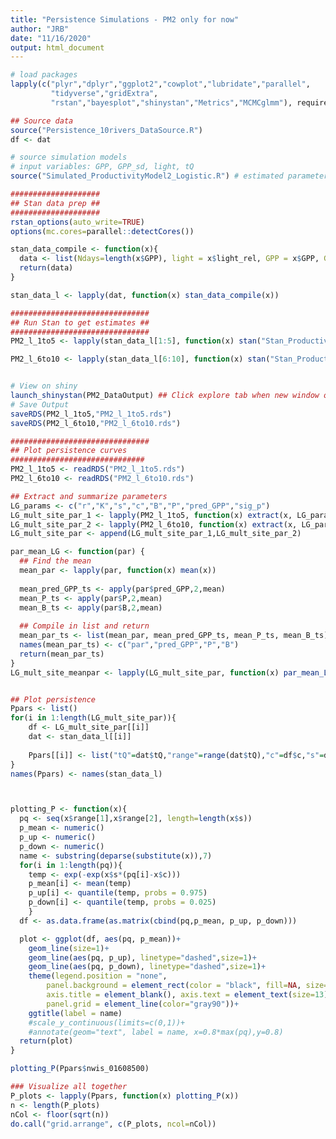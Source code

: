 ```yaml
---
title: "Persistence Simulations - PM2 only for now"
author: "JRB"
date: "11/16/2020"
output: html_document
---
```


```r
# load packages
lapply(c("plyr","dplyr","ggplot2","cowplot","lubridate","parallel",
         "tidyverse","gridExtra",
         "rstan","bayesplot","shinystan","Metrics","MCMCglmm"), require, character.only=T)

## Source data
source("Persistence_10rivers_DataSource.R")
df <- dat

# source simulation models
# input variables: GPP, GPP_sd, light, tQ
source("Simulated_ProductivityModel2_Logistic.R") # estimated parameters: r, K, s, c, sig_p
```

```r
####################
## Stan data prep ##
####################
rstan_options(auto_write=TRUE)
options(mc.cores=parallel::detectCores())

stan_data_compile <- function(x){
  data <- list(Ndays=length(x$GPP), light = x$light_rel, GPP = x$GPP, GPP_sd = x$GPP_sd, tQ = x$tQ)
  return(data)
}

stan_data_l <- lapply(dat, function(x) stan_data_compile(x))

###############################
## Run Stan to get estimates ##
###############################
PM2_l_1to5 <- lapply(stan_data_l[1:5], function(x) stan("Stan_ProductivityModel2_Logistic.stan", data=x,chains=3,iter=5000, control=list(max_treedepth=12)))

PM2_l_6to10 <- lapply(stan_data_l[6:10], function(x) stan("Stan_ProductivityModel2_Logistic.stan", data=x,chains=3,iter=5000, control=list(max_treedepth=12)))


# View on shiny
launch_shinystan(PM2_DataOutput) ## Click explore tab when new window opens
# Save Output
saveRDS(PM2_l_1to5,"PM2_l_1to5.rds")
saveRDS(PM2_l_6to10,"PM2_l_6to10.rds")

```

```r
###############################
## Plot persistence curves
##############################
PM2_l_1to5 <- readRDS("PM2_l_1to5.rds")
PM2_l_6to10 <- readRDS("PM2_l_6to10.rds")

## Extract and summarize parameters
LG_params <- c("r","K","s","c","B","P","pred_GPP","sig_p")
LG_mult_site_par_1 <- lapply(PM2_l_1to5, function(x) extract(x, LG_params))
LG_mult_site_par_2 <- lapply(PM2_l_6to10, function(x) extract(x, LG_params))
LG_mult_site_par <- append(LG_mult_site_par_1,LG_mult_site_par_2)

par_mean_LG <- function(par) {
  ## Find the mean
  mean_par <- lapply(par, function(x) mean(x))
  
  mean_pred_GPP_ts <- apply(par$pred_GPP,2,mean)
  mean_P_ts <- apply(par$P,2,mean)
  mean_B_ts <- apply(par$B,2,mean)
  
  ## Compile in list and return
  mean_par_ts <- list(mean_par, mean_pred_GPP_ts, mean_P_ts, mean_B_ts)
  names(mean_par_ts) <- c("par","pred_GPP","P","B")
  return(mean_par_ts)
}
LG_mult_site_meanpar <- lapply(LG_mult_site_par, function(x) par_mean_LG(x))


## Plot persistence
Ppars <- list()
for(i in 1:length(LG_mult_site_par)){
    df <- LG_mult_site_par[[i]]
    dat <- stan_data_l[[i]]
    
    Ppars[[i]] <- list("tQ"=dat$tQ,"range"=range(dat$tQ),"c"=df$c,"s"=df$s)
}
names(Ppars) <- names(stan_data_l)    



plotting_P <- function(x){
  pq <- seq(x$range[1],x$range[2], length=length(x$s))
  p_mean <- numeric()
  p_up <- numeric()
  p_down <- numeric()
  name <- substring(deparse(substitute(x)),7)
  for(i in 1:length(pq)){
    temp <- exp(-exp(x$s*(pq[i]-x$c)))
    p_mean[i] <- mean(temp)
    p_up[i] <- quantile(temp, probs = 0.975)
    p_down[i] <- quantile(temp, probs = 0.025)
    }
  df <- as.data.frame(as.matrix(cbind(pq,p_mean, p_up, p_down)))

  plot <- ggplot(df, aes(pq, p_mean))+
    geom_line(size=1)+
    geom_line(aes(pq, p_up), linetype="dashed",size=1)+
    geom_line(aes(pq, p_down), linetype="dashed",size=1)+
    theme(legend.position = "none",
        panel.background = element_rect(color = "black", fill=NA, size=1),
        axis.title = element_blank(), axis.text = element_text(size=13),
        panel.grid = element_line(color="gray90"))+
    ggtitle(label = name)
    #scale_y_continuous(limits=c(0,1))+
    #annotate(geom="text", label = name, x=0.8*max(pq),y=0.8)
  return(plot)
}

plotting_P(Ppars$nwis_01608500)

### Visualize all together
P_plots <- lapply(Ppars, function(x) plotting_P(x))
n <- length(P_plots)
nCol <- floor(sqrt(n))
do.call("grid.arrange", c(P_plots, ncol=nCol))

```

